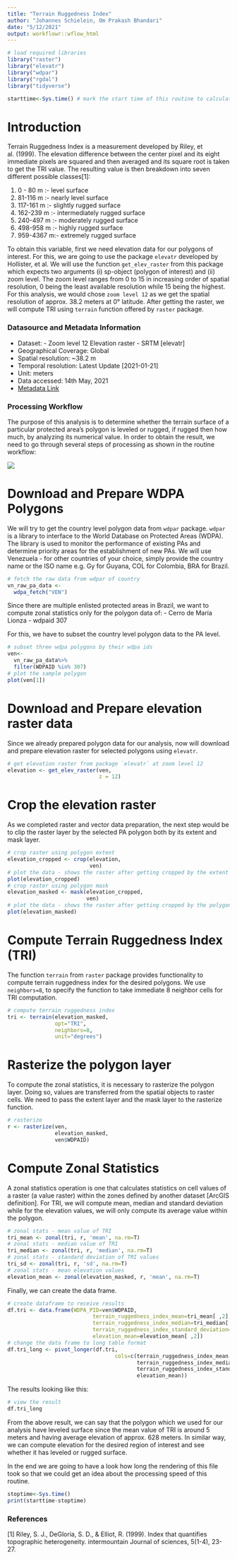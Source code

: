 ```yaml
---
title: "Terrain Ruggedness Index"
author: "Johannes Schielein, Om Prakash Bhandari"
date: "5/12/2021"
output: workflowr::wflow_html
---
```


```r

# load required libraries
library("raster")
library("elevatr")
library("wdpar")
library("rgdal")
library("tidyverse")

starttime<-Sys.time() # mark the start time of this routine to calculate processing time at the end
```


# Introduction

Terrain Ruggedness Index is a measurement developed by Riley, et al. (1999). The elevation difference between the center pixel and its eight immediate pixels are squared and then averaged and its square root is taken to get the TRI value. The resulting value is then breakdown into seven different possible classes[1]:

(1) 0 - 80 m  :- level surface
(2) 81-116 m  :- nearly level surface
(3) 117-161 m :- slightly rugged surface
(4) 162-239 m :- intermediately rugged surface
(5) 240-497 m :- moderately rugged surface
(6) 498-958 m :- highly rugged surface
(7) 959-4367 m:- extremely rugged surface

To obtain this variable, first we need elevation data for our polygons of interest. For this, we are going to use the package `elevatr` developed by Hollister, et al. We will use the function `get_elev_raster` from this package which expects two arguments (i) sp-object (polygon of interest) and (ii) zoom level. The zoom level ranges from 0 to 15 in increasing order of spatial resolution, 0 being the least available resolution while 15 being the highest. For this analysis, we would chose `zoom level 12` as we get the spatial resolution of approx. 38.2 meters at 0° latitude.
After getting the raster, we will compute TRI using `terrain` function offered by `raster` package.


### Datasource and Metadata Information

- Dataset:  - Zoom level 12 Elevation raster - SRTM [elevatr]
- Geographical Coverage: Global
- Spatial resolution: ~38.2 m
- Temporal resolution: Latest Update [2021-01-21]
- Unit: meters
- Data accessed: 14th May, 2021
- [Metadata Link]("https://github.com/tilezen/joerd/blob/master/docs/data-sources.md#what-is-the-ground-resolution")

### Processing Workflow

The purpose of this analysis is to determine whether the terrain surface of a particular protected area's polygon is leveled or rugged, if rugged then how much, by analyzing its numerical value. In order to obtain the result, we need to go through several steps of processing as shown in the routine workflow:

![](assets/workflows/terrain_ruggedness_indicator_routine.jpg)

# Download and Prepare WDPA Polygons

We will try to get the country level polygon data from `wdpar` package. `wdpar` is a library to interface to the World Database on Protected Areas (WDPA). The library is used to monitor the performance of existing PAs and determine priority areas for the establishment of new PAs. We will use Venezuela - for other countries of your choice, simply provide the country name or the ISO name e.g. Gy for Guyana, COL for Colombia, BRA for Brazil.

```r

# fetch the raw data from wdpar of country
vn_raw_pa_data <- 
  wdpa_fetch("VEN")
```

Since there are multiple enlisted protected areas in Brazil, we want to compute zonal statistics only for the polygon data of:
  - Cerro de María Lionza - wdpaid 307
  
For this, we have to subset the country level polygon data to the PA level.

```r

# subset three wdpa polygons by their wdpa ids
ven<-
  vn_raw_pa_data%>%
  filter(WDPAID %in% 307)
# plot the sample polygon
plot(ven[1])
```


# Download and Prepare elevation raster data

Since we already prepared polygon data for our analysis, now will download and prepare elevation raster for selected polygons using `elevatr`.

```r

# get elevation raster from package `elevatr` at zoom level 12
elevation <- get_elev_raster(ven,
                             z = 12)
```

# Crop the elevation raster

As we completed raster and vector data preparation, the next step would be to clip the raster layer by the selected PA polygon both by its extent and mask layer.

```r

# crop raster using polygon extent
elevation_cropped <- crop(elevation,
                          ven)
# plot the data - shows the raster after getting cropped by the extent of polygon
plot(elevation_cropped)
# crop raster using polygon mask
elevation_masked <- mask(elevation_cropped,
                         ven)
# plot the data - shows the raster after getting cropped by the polygon mask
plot(elevation_masked)
```


# Compute Terrain Ruggedness Index (TRI)

The function `terrain` from `raster` package provides functionality to compute terrain ruggedness index for the desired polygons. We use `neighbors=8`, to specify the function to take immediate 8 neighbor cells for TRI computation. 

```r

# compute terrain ruggedness index
tri <- terrain(elevation_masked,
               opt="TRI",
               neighbors=8,
               unit="degrees")
```


# Rasterize the polygon layer

To compute the zonal statistics, it is necessary to rasterize the polygon layer. Doing so, values are transferred from the spatial objects to raster cells. We need to pass the extent layer and the mask layer to the rasterize function.

```r

# rasterize
r <- rasterize(ven,
               elevation_masked,
               ven$WDPAID)
```


# Compute Zonal Statistics

A zonal statistics operation is one that calculates statistics on cell values of a raster (a value raster) within the zones defined by another dataset [ArcGIS definition]. For TRI, we will compute mean, median and standard deviation while for the elevation values, we will only compute its average value within the polygon.

```r

# zonal stats - mean value of TRI
tri_mean <- zonal(tri, r, 'mean', na.rm=T)
# zonal stats - median value of TRI
tri_median <- zonal(tri, r, 'median', na.rm=T)
# zonal stats - standard deviation of TRI values
tri_sd <- zonal(tri, r, 'sd', na.rm=T)
# zonal stats - mean elevation values
elevation_mean <- zonal(elevation_masked, r, 'mean', na.rm=T)
```

Finally, we can create the data frame.
```r

# create dataframe to receive results
df.tri <- data.frame(WDPA_PID=ven$WDPAID,
                           terrain_ruggedness_index_mean=tri_mean[ ,2],
                           terrain_ruggedness_index_median=tri_median[ ,2],
                           terrain_ruggedness_index_standard_deviation=tri_sd[ ,2],
                           elevation_mean=elevation_mean[ ,2])
# change the data frame to long table format
df.tri_long <- pivot_longer(df.tri,
                                  cols=c(terrain_ruggedness_index_mean,
                                         terrain_ruggedness_index_median,
                                         terrain_ruggedness_index_standard_deviation,
                                         elevation_mean))
```
 
The results looking like this:
```r

# view the result
df.tri_long
```

From the above result, we can say that the polygon which we used for our analysis have leveled surface since the mean value of TRI is around 5 meters and having average elevation of approx. 628 meters. In similar way, we can compute elevation for the desired region of interest and see whether it has leveled or rugged surface.


In the end we are going to have a look how long the rendering of this file took so that we could get an idea about the processing speed of this routine.

```r

stoptime<-Sys.time()
print(starttime-stoptime)
```

### References

[1] Riley, S. J., DeGloria, S. D., & Elliot, R. (1999). Index that quantifies topographic heterogeneity. intermountain Journal of sciences, 5(1-4), 23-27.